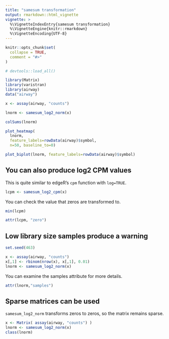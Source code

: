 ```yaml
---
title: "samesum transformation"
output: rmarkdown::html_vignette
vignette: >
  %\VignetteIndexEntry{samesum transformation}
  %\VignetteEngine{knitr::rmarkdown}
  %\VignetteEncoding{UTF-8}
---
```


```r
knitr::opts_chunk$set(
  collapse = TRUE,
  comment = "#>"
)

# devtools::load_all()
```

```r
library(Matrix)
library(varistran)
library(airway)
data("airway")
```

```r
x <- assay(airway, "counts")

lnorm <- samesum_log2_norm(x)

colSums(lnorm)
```

```r
plot_heatmap(
  lnorm, 
  feature_labels=rowData(airway)$symbol, 
  n=50, baseline_to=0)
```

```r
plot_biplot(lnorm, feature_labels=rowData(airway)$symbol)
```

## You can also produce log2 CPM values

This is quite similar to edgeR's `cpm` function with `log=TRUE`.

```r
lcpm <- samesum_log2_cpm(x)
```

You can check the value that zeros are transformed to.

```r
min(lcpm)

attr(lcpm, "zero")
```

## Low library size samples produce a warning

```r
set.seed(463)

x <- assay(airway, "counts")
x[,1] <- rbinom(nrow(x), x[,1], 0.01) 
lnorm <- samesum_log2_norm(x)
```

You can examine the samples attribute for more details.

```r
attr(lnorm,"samples")
```

## Sparse matrices can be used

`samesum_log2_norm` transforms zeros to zeros, so the matrix remains sparse.

```r
x <- Matrix( assay(airway, "counts") )
lnorm <- samesum_log2_norm(x)
class(lnorm)
```
